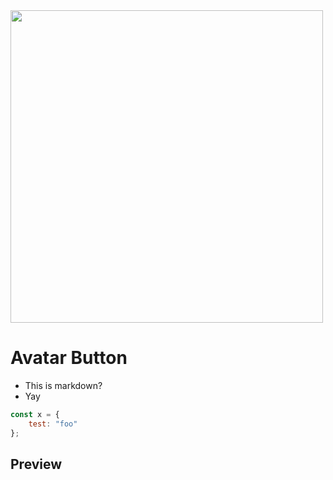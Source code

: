 

<Meta title="Layout/Avatar Doc" />

<style>
  {`
    .logo-background {
        background-color: black; padding: 2rem; border-radius: 28px;
    }
    .logo-background img {
        display:block;
        margin: auto;
    }
`}
</style>


<div class="logo-background">
    <img src="theme/harbor/harbor-storybook-logo.svg" width="500"/>
</div>

# Avatar Button

* This is markdown?
* Yay


```js
const x = {
    test: "foo"
};
```

## Preview

<div class="story">
    <Story id="layout-avatar-button--avatar-button" />
</div>